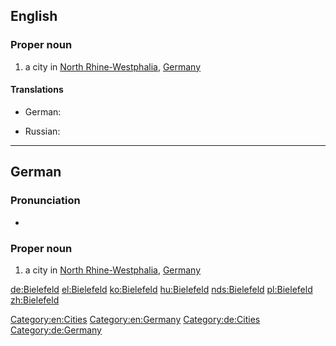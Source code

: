 ==English==
{{wikipedia}}

===Proper noun===
{{en-proper noun}}

# a city in [[North Rhine-Westphalia]], [[Germany]]

====Translations====
{{trans-top|a city in Germany}}
* German: {{t+|de|Bielefeld|n}}
{{trans-mid}}
* Russian: {{t+|ru|Би́лефельд|m|tr=Bílefɛlʹd}}
{{trans-bottom}}

[[Category:en:Cities]]
[[Category:en:Germany]]

----

==German==
{{wikipedia|lang=de}}

===Pronunciation===
* {{audio|De-Bielefeld.ogg|audio|lang=de}}

===Proper noun===
{{de-proper noun|n}}

# a city in [[North Rhine-Westphalia]], [[Germany]]

[[Category:de:Cities]]
[[Category:de:Germany]]

[[de:Bielefeld]]
[[el:Bielefeld]]
[[ko:Bielefeld]]
[[hu:Bielefeld]]
[[nds:Bielefeld]]
[[pl:Bielefeld]]
[[zh:Bielefeld]]